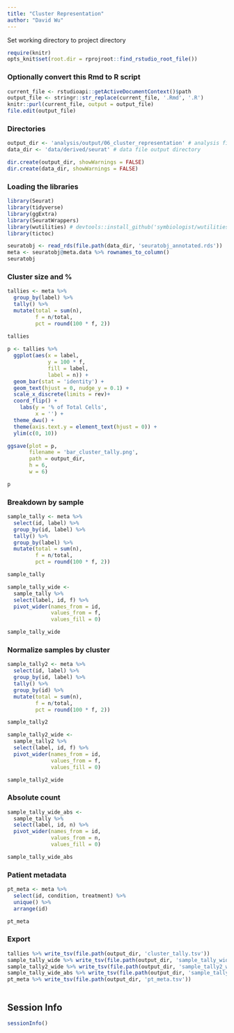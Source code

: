 ```yaml
---
title: "Cluster Representation"
author: "David Wu"
---
```


Set working directory to project directory
```r
require(knitr)
opts_knit$set(root.dir = rprojroot::find_rstudio_root_file())
```

### Optionally convert this Rmd to R script 
```r
current_file <- rstudioapi::getActiveDocumentContext()$path
output_file <- stringr::str_replace(current_file, '.Rmd', '.R')
knitr::purl(current_file, output = output_file)
file.edit(output_file)
```

### Directories
```r
output_dir <- 'analysis/output/06_cluster_representation' # analysis file output directory
data_dir <- 'data/derived/seurat' # data file output directory

dir.create(output_dir, showWarnings = FALSE)
dir.create(data_dir, showWarnings = FALSE)
```

### Loading the libraries
```r
library(Seurat) 
library(tidyverse)
library(ggExtra)
library(SeuratWrappers)
library(wutilities) # devtools::install_github('symbiologist/wutilities')
library(tictoc)
```

```r
seuratobj <- read_rds(file.path(data_dir, 'seuratobj_annotated.rds'))
meta <- seuratobj@meta.data %>% rownames_to_column()
seuratobj
```
### Cluster size and % 
```r
tallies <- meta %>% 
  group_by(label) %>% 
  tally() %>% 
  mutate(total = sum(n),
         f = n/total,
         pct = round(100 * f, 2))
  
tallies
```
```r
p <- tallies %>% 
  ggplot(aes(x = label,
             y = 100 * f,
             fill = label,
             label = n)) +
  geom_bar(stat = 'identity') +
  geom_text(hjust = 0, nudge_y = 0.1) +
  scale_x_discrete(limits = rev)+ 
  coord_flip() +
    labs(y = '% of Total Cells',
         x = '') +
  theme_dwu() +
  theme(axis.text.y = element_text(hjust = 0)) +
  ylim(c(0, 10))

ggsave(plot = p,
       filename = 'bar_cluster_tally.png',
       path = output_dir,
       h = 6,
       w = 6)

p
```

### Breakdown by sample
```r
sample_tally <- meta %>% 
  select(id, label) %>% 
  group_by(id, label) %>% 
  tally() %>% 
  group_by(label) %>% 
  mutate(total = sum(n),
         f = n/total,
         pct = round(100 * f, 2))

sample_tally
```
```r
sample_tally_wide <- 
  sample_tally %>% 
  select(label, id, f) %>% 
  pivot_wider(names_from = id,
              values_from = f,
              values_fill = 0)

sample_tally_wide
```
### Normalize samples by cluster
```r
sample_tally2 <- meta %>% 
  select(id, label) %>% 
  group_by(id, label) %>% 
  tally() %>% 
  group_by(id) %>% 
  mutate(total = sum(n),
         f = n/total,
         pct = round(100 * f, 2))

sample_tally2
```
```r
sample_tally2_wide <- 
  sample_tally2 %>% 
  select(label, id, f) %>% 
  pivot_wider(names_from = id,
              values_from = f,
              values_fill = 0)

sample_tally2_wide
```

### Absolute count
```r
sample_tally_wide_abs <- 
  sample_tally %>% 
  select(label, id, n) %>% 
  pivot_wider(names_from = id,
              values_from = n,
              values_fill = 0)

sample_tally_wide_abs
```
### Patient metadata
```r
pt_meta <- meta %>% 
  select(id, condition, treatment) %>% 
  unique() %>% 
  arrange(id) 

pt_meta
```



### Export
```r
tallies %>% write_tsv(file.path(output_dir, 'cluster_tally.tsv'))
sample_tally_wide %>% write_tsv(file.path(output_dir, 'sample_tally_wide.tsv'))
sample_tally2_wide %>% write_tsv(file.path(output_dir, 'sample_tally2_wide.tsv'))
sample_tally_wide_abs %>% write_tsv(file.path(output_dir, 'sample_tally_wide_abs.tsv'))
pt_meta %>% write_tsv(file.path(output_dir, 'pt_meta.tsv'))

```
```r

```


## Session Info
```r
sessionInfo()
```




